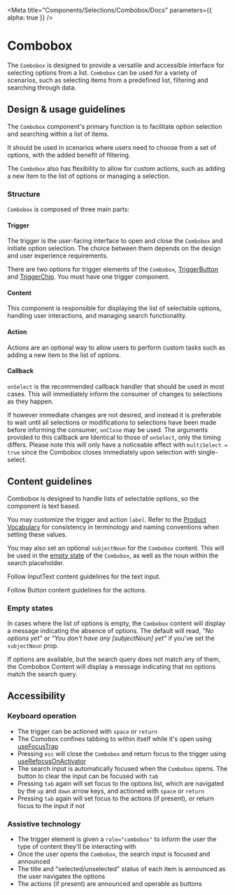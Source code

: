 <Meta
  title="Components/Selections/Combobox/Docs"
  parameters={{ alpha: true }}
/>

# Combobox

The `Combobox` is designed to provide a versatile and accessible interface for
selecting options from a list. `Combobox` can be used for a variety of
scenarios, such as selecting items from a predefined list, filtering and
searching through data.

## Design & usage guidelines

The `Combobox` component's primary function is to facilitate option selection
and searching within a list of items.

It should be used in scenarios where users need to choose from a set of options,
with the added benefit of filtering.

The `Combobox` also has flexibility to allow for custom actions, such as adding
a new item to the list of options or managing a selection.

### Structure

`Combobox` is composed of three main parts:

#### Trigger

The trigger is the user-facing interface to open and close the `Combobox` and
initiate option selection. The choice between them depends on the design and
user experience requirements.

There are two options for trigger elements of the `Combobox`,
[TriggerButton](../?path=/story/components-selections-combobox-web--trigger-button)
and
[TriggerChip](../?path=/story/components-selections-combobox-web--trigger-chip).
You must have one trigger component.

#### Content

This component is responsible for displaying the list of selectable options,
handling user interactions, and managing search functionality.

#### Action

Actions are an optional way to allow users to perform custom tasks such as
adding a new item to the list of options.

#### Callback

`onSelect` is the recommended callback handler that should be used in most
cases. This will immediately inform the consumer of changes to selections as
they happen.

If however immediate changes are not desired, and instead it is preferable to
wait until all selections or modifications to selections have been made before
informing the consumer, `onClose` may be used. The arguments provided to this
callback are Identical to those of `onSelect`, only the timing differs. Please
note this will only have a noticeable effect with `multiSelect = true` since the
Combobox closes immediately upon selection with single-select.

## Content guidelines

Combobox is designed to handle lists of selectable options, so the component is
text based.

You may customize the trigger and action `label`. Refer to the
[Product Vocabulary](../?path=/docs/content-product-vocabulary--page) for
consistency in terminology and naming conventions when setting these values.

You may also set an optional `subjectNoun` for the `Combobox` content. This will
be used in the
[empty state](../?path=/story/components-selections-combobox-web--empty-state)
of the `Combobox`, as well as the noun within the search placeholder.

Follow InputText content guidelines for the text input.

Follow Button content guidelines for the actions.

### Empty states

In cases where the list of options is empty, the `Combobox` content will display
a message indicating the absence of options. The default will read, _"No options
yet"_ or _"You don't have any [subjectNoun] yet"_ if you've set the
`subjectNoun` prop.

If options are available, but the search query does not match any of them, the
Combobox Content will display a message indicating that no options match the
search query.

## Accessibility

### Keyboard operation

- The trigger can be actioned with `space` or `return`
- The Comobox confines tabbing to within itself while it's open using
  [useFocusTrap](https://atlantis.getjobber.com/?path=/docs/hooks-usefocustrap--use-focus-trap)
- Pressing `esc` will close the `Combobox` and return focus to the trigger using
  [useRefocusOnActivator](https://atlantis.getjobber.com/?path=/docs/hooks-userefocusonactivator--use-refocus-on-activator)
- The search input is automatically focused when the `Combobox` opens. The
  button to clear the input can be focused with `tab`
- Pressing `tab` again will set focus to the options list, which are navigated
  by the `up` and `down` arrow keys, and actioned with `space` or `return`
- Pressing `tab` again will set focus to the actions (if present), or return
  focus to the input if not

### Assistive technology

- The trigger element is given a `role="combobox"` to inform the user the type
  of content they'll be interacting with
- Once the user opens the `Combobox`, the search input is focused and announced
- The title and "selected/unselected" status of each item is announced as the
  user navigates the options
- The actions (if present) are announced and operable as buttons
